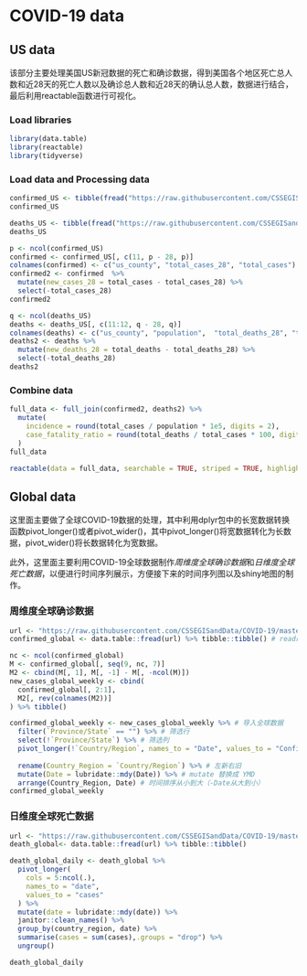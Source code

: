 # COVID-19 data

## US data

该部分主要处理美国US新冠数据的死亡和确诊数据，得到美国各个地区死亡总人数和近28天的死亡人数以及确诊总人数和近28天的确认总人数，数据进行结合，最后利用reactable函数进行可视化。

### Load libraries

```r
library(data.table)
library(reactable)
library(tidyverse)
```

### Load data and Processing data

```r
confirmed_US <- tibble(fread("https://raw.githubusercontent.com/CSSEGISandData/COVID-19/master/csse_covid_19_data/csse_covid_19_time_series/time_series_covid19_confirmed_US.csv"))
confirmed_US
```

```r
deaths_US <- tibble(fread("https://raw.githubusercontent.com/CSSEGISandData/COVID-19/master/csse_covid_19_data/csse_covid_19_time_series/time_series_covid19_deaths_US.csv"))
deaths_US
```

```r
p <- ncol(confirmed_US)
confirmed <- confirmed_US[, c(11, p - 28, p)]
colnames(confirmed) <- c("us_county", "total_cases_28", "total_cases")  
confirmed2 <- confirmed  %>%
  mutate(new_cases_28 = total_cases - total_cases_28) %>%
  select(-total_cases_28)
confirmed2
```

```r
q <- ncol(deaths_US)
deaths <- deaths_US[, c(11:12, q - 28, q)]
colnames(deaths) <- c("us_county", "population",  "total_deaths_28", "total_deaths")
deaths2 <- deaths %>%
  mutate(new_deaths_28 = total_deaths - total_deaths_28) %>%
  select(-total_deaths_28)
deaths2
```

### Combine data 

```r
full_data <- full_join(confirmed2, deaths2) %>%
  mutate(
    incidence = round(total_cases / population * 1e5, digits = 2), 
    case_fatality_ratio = round(total_deaths / total_cases * 100, digits = 2)
  )
full_data
```

```r
reactable(data = full_data, searchable = TRUE, striped = TRUE, highlight = TRUE, width = "auto", height = "auto") 
```

## Global data

这里面主要做了全球COVID-19数据的处理，其中利用dplyr包中的长宽数据转换函数pivot_longer()或者pivot_wider()，其中pivot_longer()将宽数据转化为长数据，pivot_wider()将长数据转化为宽数据。

此外，这里面主要利用COVID-19全球数据制作*周维度全球确诊数据*和*日维度全球死亡数据*，以便进行时间序列展示，方便接下来的时间序列图以及shiny地图的制作。

### 周维度全球确诊数据

```r
url <- "https://raw.githubusercontent.com/CSSEGISandData/COVID-19/master/csse_covid_19_data/csse_covid_19_time_series/time_series_covid19_confirmed_global.csv"
confirmed_global <- data.table::fread(url) %>% tibble::tibble() # readr::read_csv(url) # utils::read.csv(url)

nc <- ncol(confirmed_global)
M <- confirmed_global[, seq(9, nc, 7)]
M2 <- cbind(M[, 1], M[, -1] - M[, -ncol(M)])
new_cases_global_weekly <- cbind(
  confirmed_global[, 2:1], 
  M2[, rev(colnames(M2))] 
) %>% tibble()

confirmed_global_weekly <- new_cases_global_weekly %>% # 导入全球数据
  filter(`Province/State` == "") %>% # 筛选行 
  select(!`Province/State`) %>% # 筛选列
  pivot_longer(!`Country/Region`, names_to = "Date", values_to = "Confirmed") %>% # wide to long
  
  rename(Country_Region = `Country/Region`) %>% # 左新右旧
  mutate(Date = lubridate::mdy(Date)) %>% # mutate 替换成 YMD
  arrange(Country_Region, Date) # 时间排序从小到大（-Date从大到小）
confirmed_global_weekly
```

### 日维度全球死亡数据

```r
url <- "https://raw.githubusercontent.com/CSSEGISandData/COVID-19/master/csse_covid_19_data/csse_covid_19_time_series/time_series_covid19_deaths_global.csv"
death_global<- data.table::fread(url) %>% tibble::tibble()

death_global_daily <- death_global %>%
  pivot_longer(
    cols = 5:ncol(.),
    names_to = "date",
    values_to = "cases"
  ) %>%
  mutate(date = lubridate::mdy(date)) %>%
  janitor::clean_names() %>%
  group_by(country_region, date) %>%
  summarise(cases = sum(cases),.groups = "drop") %>%
  ungroup()

death_global_daily
```

